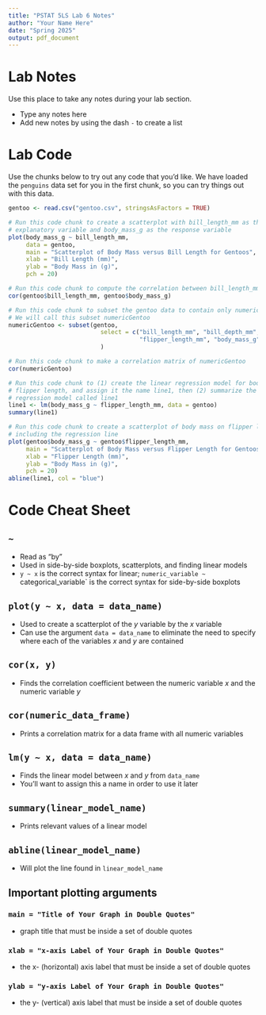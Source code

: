 ```yaml
---
title: "PSTAT 5LS Lab 6 Notes"
author: "Your Name Here"
date: "Spring 2025"
output: pdf_document
---
```


# Lab Notes

Use this place to take any notes during your lab section.

- Type any notes here
- Add new notes by using the dash `-` to create a list

# Lab Code

Use the chunks below to try out any code that you'd like. We have loaded the `penguins` data set for you in the first chunk, so you can try things out with this data.

```r
gentoo <- read.csv("gentoo.csv", stringsAsFactors = TRUE)
```

```r
# Run this code chunk to create a scatterplot with bill_length_mm as the 
# explanatory variable and body_mass_g as the response variable
plot(body_mass_g ~ bill_length_mm,
     data = gentoo,
     main = "Scatterplot of Body Mass versus Bill Length for Gentoos",
     xlab = "Bill Length (mm)",
     ylab = "Body Mass in (g)", 
     pch = 20)

```

```r
# Run this code chunk to compute the correlation between bill_length_mm and body_mass_g
cor(gentoo$bill_length_mm, gentoo$body_mass_g)

```

```r
# Run this code chunk to subset the gentoo data to contain only numeric variables. 
# We will call this subset numericGentoo
numericGentoo <- subset(gentoo,
                          select = c("bill_length_mm", "bill_depth_mm", 
                                     "flipper_length_mm", "body_mass_g")
                          )

```

```r
# Run this code chunk to make a correlation matrix of numericGentoo
cor(numericGentoo)

```

```r
# Run this code chunk to (1) create the linear regression model for body mass on
# flipper length, and assign it the name line1, then (2) summarize the linear 
# regression model called line1
line1 <- lm(body_mass_g ~ flipper_length_mm, data = gentoo)
summary(line1)

```

```r
# Run this code chunk to create a scatterplot of body mass on flipper length,
# including the regression line
plot(gentoo$body_mass_g ~ gentoo$flipper_length_mm,
     main = "Scatterplot of Body Mass versus Flipper Length for Gentoos",
     xlab = "Flipper Length (mm)",
     ylab = "Body Mass in (g)", 
     pch = 20)
abline(line1, col = "blue")

```

# Code Cheat Sheet

## `~`
- Read as "by"
- Used in side-by-side boxplots, scatterplots, and finding linear models
- `y ~ x` is the correct syntax for linear; `numeric_variable ~` categorical_variable` is the correct syntax for side-by-side boxplots

## `plot(y ~ x, data = data_name)`
- Used to create a scatterplot of the *y* variable by the *x* variable
- Can use the argument `data = data_name` to eliminate the need to specify where each of the variables *x* and *y* are contained

## `cor(x, y)`
- Finds the correlation coefficient between the numeric variable *x* and the numeric variable *y*

## `cor(numeric_data_frame)`
- Prints a correlation matrix for a data frame with all numeric variables

## `lm(y ~ x, data = data_name)`
- Finds the linear model between *x* and *y* from `data_name`
- You'll want to assign this a name in order to use it later

## `summary(linear_model_name)`
- Prints relevant values of a linear model

## `abline(linear_model_name)`
- Will plot the line found in `linear_model_name`

## Important plotting arguments

### `main = "Title of Your Graph in Double Quotes"`
- graph title that must be inside a set of double quotes

### `xlab = "x-axis Label of Your Graph in Double Quotes"`
- the x- (horizontal) axis label that must be inside a set of double quotes

### `ylab = "y-axis Label of Your Graph in Double Quotes"`
- the y- (vertical) axis label that must be inside a set of double quotes

